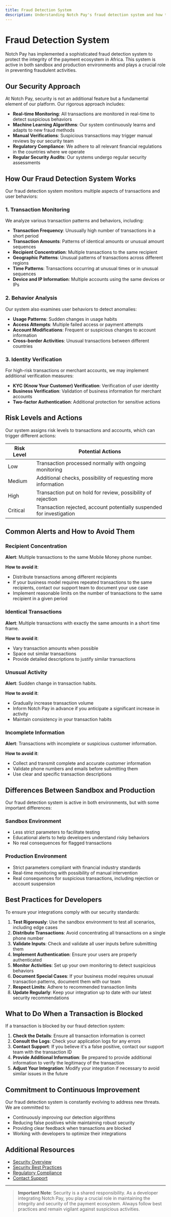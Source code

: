 ```yaml
---
title: Fraud Detection System
description: Understanding Notch Pay's fraud detection system and how to ensure your transactions comply with our security standards
---
```


# Fraud Detection System

Notch Pay has implemented a sophisticated fraud detection system to protect the integrity of the payment ecosystem in Africa. This system is active in both sandbox and production environments and plays a crucial role in preventing fraudulent activities.

## Our Security Approach

At Notch Pay, security is not an additional feature but a fundamental element of our platform. Our rigorous approach includes:

- **Real-time Monitoring**: All transactions are monitored in real-time to detect suspicious behaviors
- **Machine Learning Algorithms**: Our system continuously learns and adapts to new fraud methods
- **Manual Verifications**: Suspicious transactions may trigger manual reviews by our security team
- **Regulatory Compliance**: We adhere to all relevant financial regulations in the countries where we operate
- **Regular Security Audits**: Our systems undergo regular security assessments

## How Our Fraud Detection System Works

Our fraud detection system monitors multiple aspects of transactions and user behaviors:

### 1. Transaction Monitoring

We analyze various transaction patterns and behaviors, including:

- **Transaction Frequency**: Unusually high number of transactions in a short period
- **Transaction Amounts**: Patterns of identical amounts or unusual amount sequences
- **Recipient Concentration**: Multiple transactions to the same recipient
- **Geographic Patterns**: Unusual patterns of transactions across different regions
- **Time Patterns**: Transactions occurring at unusual times or in unusual sequences
- **Device and IP Information**: Multiple accounts using the same devices or IPs

### 2. Behavior Analysis

Our system also examines user behaviors to detect anomalies:

- **Usage Patterns**: Sudden changes in usage habits
- **Access Attempts**: Multiple failed access or payment attempts
- **Account Modifications**: Frequent or suspicious changes to account information
- **Cross-border Activities**: Unusual transactions between different countries

### 3. Identity Verification

For high-risk transactions or merchant accounts, we may implement additional verification measures:

- **KYC (Know Your Customer) Verification**: Verification of user identity
- **Business Verification**: Validation of business information for merchant accounts
- **Two-factor Authentication**: Additional protection for sensitive actions

## Risk Levels and Actions

Our system assigns risk levels to transactions and accounts, which can trigger different actions:

| Risk Level | Potential Actions |
|------------|-------------------|
| Low | Transaction processed normally with ongoing monitoring |
| Medium | Additional checks, possibility of requesting more information |
| High | Transaction put on hold for review, possibility of rejection |
| Critical | Transaction rejected, account potentially suspended for investigation |

## Common Alerts and How to Avoid Them

### Recipient Concentration

**Alert**: Multiple transactions to the same Mobile Money phone number.

**How to avoid it**:
- Distribute transactions among different recipients
- If your business model requires repeated transactions to the same recipients, contact our support team to document your use case
- Implement reasonable limits on the number of transactions to the same recipient in a given period

### Identical Transactions

**Alert**: Multiple transactions with exactly the same amounts in a short time frame.

**How to avoid it**:
- Vary transaction amounts when possible
- Space out similar transactions
- Provide detailed descriptions to justify similar transactions

### Unusual Activity

**Alert**: Sudden change in transaction habits.

**How to avoid it**:
- Gradually increase transaction volume
- Inform Notch Pay in advance if you anticipate a significant increase in activity
- Maintain consistency in your transaction habits

### Incomplete Information

**Alert**: Transactions with incomplete or suspicious customer information.

**How to avoid it**:
- Collect and transmit complete and accurate customer information
- Validate phone numbers and emails before submitting them
- Use clear and specific transaction descriptions

## Differences Between Sandbox and Production

Our fraud detection system is active in both environments, but with some important differences:

### Sandbox Environment

- Less strict parameters to facilitate testing
- Educational alerts to help developers understand risky behaviors
- No real consequences for flagged transactions

### Production Environment

- Strict parameters compliant with financial industry standards
- Real-time monitoring with possibility of manual intervention
- Real consequences for suspicious transactions, including rejection or account suspension

## Best Practices for Developers

To ensure your integrations comply with our security standards:

1. **Test Rigorously**: Use the sandbox environment to test all scenarios, including edge cases
2. **Distribute Transactions**: Avoid concentrating all transactions on a single phone number
3. **Validate Inputs**: Check and validate all user inputs before submitting them
4. **Implement Authentication**: Ensure your users are properly authenticated
5. **Monitor Activities**: Set up your own monitoring to detect suspicious behaviors
6. **Document Special Cases**: If your business model requires unusual transaction patterns, document them with our team
7. **Respect Limits**: Adhere to recommended transaction limits
8. **Update Regularly**: Keep your integration up to date with our latest security recommendations

## What to Do When a Transaction is Blocked

If a transaction is blocked by our fraud detection system:

1. **Check the Details**: Ensure all transaction information is correct
2. **Consult the Logs**: Check your application logs for any errors
3. **Contact Support**: If you believe it's a false positive, contact our support team with the transaction ID
4. **Provide Additional Information**: Be prepared to provide additional information to verify the legitimacy of the transaction
5. **Adjust Your Integration**: Modify your integration if necessary to avoid similar issues in the future

## Commitment to Continuous Improvement

Our fraud detection system is constantly evolving to address new threats. We are committed to:

- Continuously improving our detection algorithms
- Reducing false positives while maintaining robust security
- Providing clear feedback when transactions are blocked
- Working with developers to optimize their integrations

## Additional Resources

- [Security Overview](/security/index)
- [Security Best Practices](/security/best-practices)
- [Regulatory Compliance](/security/compliance)
- [Contact Support](https://notchpay.co/support)

---

> **Important Note**: Security is a shared responsibility. As a developer integrating Notch Pay, you play a crucial role in maintaining the integrity and security of the payment ecosystem. Always follow best practices and remain vigilant against suspicious activities.